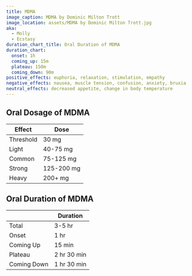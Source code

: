 ```yaml
---
title: MDMA
image_caption: MDMA by Dominic Milton Trott
image_location: assets/MDMA by Dominic Milton Trott.jpg
aka:
  - Molly
  - Ecstasy
duration_chart_title: Oral Duration of MDMA
duration_chart:
  onset: 1h
  coming_up: 15m
  plateau: 150m
  coming_down: 90m
positive_effects: euphoria, relaxation, stimulation, empathy
negative_effects: nausea, muscle tension, confusion, anxiety, bruxia
neutral_effects: decreased appetite, change in body temperature
---
```


## Oral Dosage of MDMA
| Effect | Dose |
| --- | --- |
| Threshold | 30 mg |
| Light | 40-75 mg |
| Common | 75-125 mg |
| Strong | 125-200 mg |
| Heavy | 200+ mg |

## Oral Duration of MDMA
|  | Duration |
| --- | --- |
| Total | 3-5 hr |
| Onset | 1 hr |
| Coming Up | 15 min |
| Plateau | 2 hr 30 min |
| Coming Down | 1 hr 30 min |





